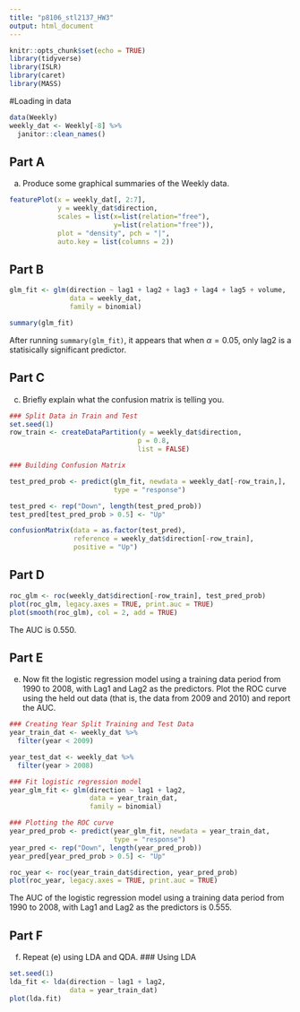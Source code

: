 ```yaml
---
title: "p8106_stl2137_HW3"
output: html_document
---
```


```r
knitr::opts_chunk$set(echo = TRUE)
library(tidyverse)
library(ISLR)
library(caret)
library(MASS)
```

#Loading in data 

```r
data(Weekly)
weekly_dat <- Weekly[-8] %>% 
  janitor::clean_names()
```

## Part A
(a) Produce some graphical summaries of the Weekly data.
```r
featurePlot(x = weekly_dat[, 2:7], 
            y = weekly_dat$direction,
            scales = list(x=list(relation="free"), 
                          y=list(relation="free")),
            plot = "density", pch = "|", 
            auto.key = list(columns = 2))
```

## Part B

```r
glm_fit <- glm(direction ~ lag1 + lag2 + lag3 + lag4 + lag5 + volume, 
               data = weekly_dat, 
               family = binomial)

summary(glm_fit)
```

After running `summary(glm_fit)`, it appears that when $\alpha = 0.05$, only lag2 is a statisically significant predictor. 

## Part C

(c) Briefly explain what the confusion matrix is telling you.
```r
### Split Data in Train and Test
set.seed(1)
row_train <- createDataPartition(y = weekly_dat$direction,
                                p = 0.8,
                                list = FALSE)

### Building Confusion Matrix

test_pred_prob <- predict(glm_fit, newdata = weekly_dat[-row_train,],
                          type = "response")

test_pred <- rep("Down", length(test_pred_prob))
test_pred[test_pred_prob > 0.5] <- "Up"

confusionMatrix(data = as.factor(test_pred),
                reference = weekly_dat$direction[-row_train],
                positive = "Up")

```

## Part D

```r
roc_glm <- roc(weekly_dat$direction[-row_train], test_pred_prob)
plot(roc_glm, legacy.axes = TRUE, print.auc = TRUE)
plot(smooth(roc_glm), col = 2, add = TRUE)
```

The AUC is 0.550. 

## Part E
(e) Now fit the logistic regression model using a training data period from 1990 to 2008, with Lag1 and Lag2 as the predictors. Plot the ROC curve using the held out data (that is, the data from 2009 and 2010) and report the AUC.

```r
### Creating Year Split Training and Test Data
year_train_dat <- weekly_dat %>% 
  filter(year < 2009)

year_test_dat <- weekly_dat %>% 
  filter(year > 2008)
```

```r
### Fit logistic regression model
year_glm_fit <- glm(direction ~ lag1 + lag2, 
                    data = year_train_dat, 
                    family = binomial)

### Plotting the ROC curve
year_pred_prob <- predict(year_glm_fit, newdata = year_train_dat,
                          type = "response")
year_pred <- rep("Down", length(year_pred_prob))
year_pred[year_pred_prob > 0.5] <- "Up"

roc_year <- roc(year_train_dat$direction, year_pred_prob)
plot(roc_year, legacy.axes = TRUE, print.auc = TRUE)
```

The AUC of the logistic regression model using a training data period from 1990 to 2008, with Lag1 and Lag2 as the predictors is 0.555. 

## Part F
(f) Repeat (e) using LDA and QDA.
### Using LDA 
```r
set.seed(1)
lda_fit <- lda(direction ~ lag1 + lag2, 
               data = year_train_dat)
plot(lda.fit)
```


